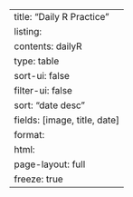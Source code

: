 ---
title: "Daily R Practice"
listing:
  contents: dailyR
  type: table
  sort-ui: false
  filter-ui: false
  sort: "date desc"
  fields: [image, title, date]
format: 
  html:
    page-layout: full
freeze: true
---